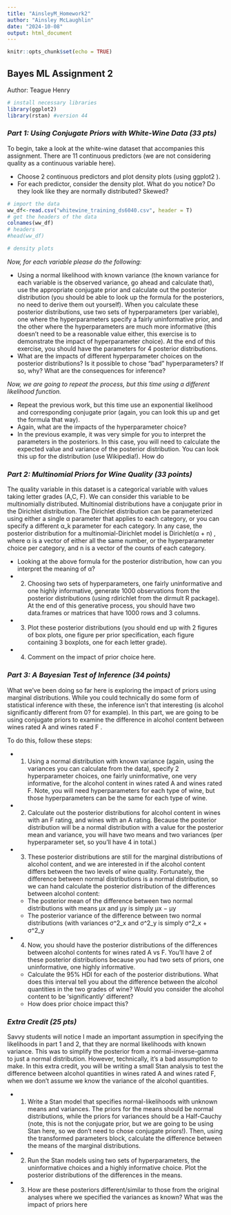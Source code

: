 ```yaml
---
title: "AinsleyM_Homework2"
author: "Ainsley McLaughlin"
date: "2024-10-08"
output: html_document
---
```


```r
knitr::opts_chunk$set(echo = TRUE)
```

## Bayes ML Assignment 2
Author: Teague Henry

```r
# install necessary libraries
library(ggplot2)
library(rstan) #version 44

```


### *Part 1: Using Conjugate Priors with White-Wine Data (33 pts)*

To begin, take a look at the white-wine dataset that accompanies this assignment. There are 11 continuous predictors (we are not considering quality as a continuous variable here).

- Choose 2 continuous predictors and plot density plots (using ggplot2 ).
- For each predictor, consider the density plot. What do you notice? Do they look like they
are normally distributed? Skewed?

```r
# import the data
ww_df<-read.csv("whitewine_training_ds6040.csv", header = T)
# get the headers of the data
colnames(ww_df)
# headers
#head(ww_df)
```

```r
# density plots

```
*Now, for each variable please do the following:*

- Using a normal likelihood with known variance (the known variance for each variable is
the observed variance, go ahead and calculate that), use the appropriate conjugate prior
and calculate out the posterior distribution (you should be able to look up the formula for
the posteriors, no need to derive them out yourself). When you calculate these posterior
distributions, use two sets of hyperparameters (per variable), one where the
hyperparameters specify a fairly uninformative prior, and the other where the
hyperparameters are much more informative (this doesn't need to be a reasonable value
either, this exercise is to demonstrate the impact of hyperparameter choice). At the end of
this exercise, you should have the parameters for 4 posterior distributions.
- What are the impacts of different hyperparameter choices on the posterior distributions? Is
it possible to chose "bad" hyperparameters? If so, why? What are the consequences for
inference?


*Now, we are going to repeat the process, but this time using a different likelihood function.*

- Repeat the previous work, but this time use an exponential likelihood and corresponding
conjugate prior (again, you can look this up and get the formula that way).
-  Again, what are the impacts of the hyperparameter choice?
-  In the previous example, it was very simple for you to interpret the parameters in the
posteriors. In this case, you will need to calculate the expected value and variance of the
posterior distribution. You can look this up for the distribution (use Wikipedia!). How do

### *Part 2: Multinomial Priors for Wine Quality (33 points)*

The quality variable in this dataset is a categorical variable with values taking letter grades (A,C, F). We can consider this variable to be multinomially distributed. Multinomial distributions
have a conjugate prior in the Dirichlet distribution. The Dirichlet distribution can be
parameterized using either a single α parameter that applies to each category, or you can
specify a different α_k parameter for each category. In any case, the posterior distribution for a
multinomial-Dirichlet model is Dirichlet(α + n) , where α is a vector of either all the same
number, or the hyperparameter choice per category, and n is a vector of the counts of each
category.

- Looking at the above formula for the posterior distribution, how can you interpret the
meaning of α?
- 2. Choosing two sets of hyperparameters, one fairly uninformative and one highly
informative, generate 1000 observations from the posterior distributions (using rdirichlet
from the dirmult R package). At the end of this generative process, you should have two
data.frames or matrices that have 1000 rows and 3 columns.
- 3. Plot these posterior distributions (you should end up with 2 figures of box plots, one figure
per prior specification, each figure containing 3 boxplots, one for each letter grade).
- 4. Comment on the impact of prior choice here.


### *Part 3: A Bayesian Test of Inference (34 points)*

What we've been doing so far here is exploring the impact of priors using marginal distributions.
While you could technically do some form of statistical inference with these, the inference isn't that interesting (is alcohol significantly different from 0? for example). In this part, we are going to be using conjugate priors to examine the difference in alcohol content between wines rated
A and wines rated F .

To do this, follow these steps:

- 1. Using a normal distribution with known variance (again, using the variances you can
calculate from the data), specify 2 hyperparameter choices, one fairly uninformative, one
very informative, for the alcohol content in wines rated A and wines rated F. Note, you will
need hyperparameters for each type of wine, but those hyperparameters can be the same
for each type of wine.
- 2. Calculate out the posterior distributions for alcohol content in wines with an F rating, and
wines with an A rating. Because the posterior distribution will be a normal distribution with
a value for the posterior mean and variance, you will have two means and two variances
(per hyperparameter set, so you'll have 4 in total.)
- 3. These posterior distributions are still for the marginal distributions of alcohol content, and
we are interested in if the alcohol content differs between the two levels of wine quality.
Fortunately, the difference between normal distributions is a normal distribution, so we can
hand calculate the posterior distribution of the differences between alcohol content:
  - The posterior mean of the difference between two normal distributions with means μx
and μy is simply μx − μy
  - The posterior variance of the difference between two normal distributions (with
variances σ^2_x and σ^2_y is simply σ^2_x + σ^2_y
- 4.  Now, you should have the posterior distributions of the differences between alcohol
contents for wines rated A vs F. You'll have 2 of these posterior distributions because you
had two sets of priors, one uninformative, one highly informative.
  -  Calculate the 95% HDI for each of the posterior distributions. What does this interval
tell you about the difference between the alcohol quantities in the two grades of
wine? Would you consider the alcohol content to be 'significantly' different?
  -  How does prior choice impact this?

### *Extra Credit (25 pts)*
Savvy students will notice I made an important assumption in specifying the likelihoods in part 1
and 2, that they are normal likelihoods with known variance. This was to simplify the posterior
from a normal-inverse-gamma to just a normal distribution. However, technically, it's a bad
assumption to make. In this extra credit, you will be writing a small Stan analysis to test the
difference between alcohol quantities in wines rated A and wines rated F, when we don't
assume we know the variance of the alcohol quantities.

- 1. Write a Stan model that specifies normal-likelihoods with unknown means and variances.
The priors for the means should be normal distributions, while the priors for variances
should be a Half-Cauchy (note, this is not the conjugate prior, but we are going to be using
Stan here, so we don't need to chose conjugate priors!). Then, using the transformed
parameters block, calculate the difference between the means of the marginal
distributions.
- 2. Run the Stan models using two sets of hyperparameters, the uninformative choices and a
highly informative choice. Plot the posterior distributions of the differences in the means.
- 3. How are these posteriors different/similar to those from the original analyses where we
specified the variances as known? What was the impact of priors here




